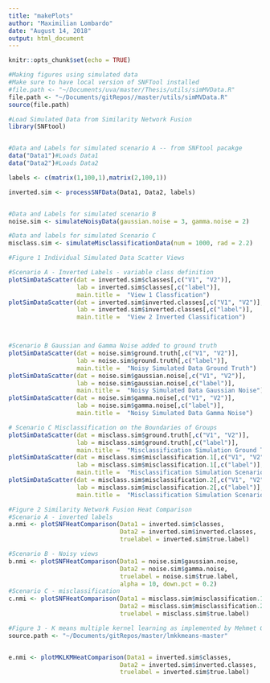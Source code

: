 ```yaml
---
title: "makePlots"
author: "Maximilian Lombardo"
date: "August 14, 2018"
output: html_document
---
```


```r
knitr::opts_chunk$set(echo = TRUE)
```

```r
#Making figures using simulated data
#Make sure to have local version of SNFTool installed
#file.path <- "~/Documents/uva/master/Thesis/utils/simMVData.R" 
file.path <- "~/Documents/gitRepos//master/utils/simMVData.R"
source(file.path)

```

```r
#Load Simulated Data from Similarity Network Fusion
library(SNFtool)


#Data and Labels for simulated scenario A -- from SNFtool pacakge
data("Data1")#Loads Data1
data("Data2")#Loads Data2

labels <- c(matrix(1,100,1),matrix(2,100,1))

inverted.sim <- processSNFData(Data1, Data2, labels)


#Data and Labels for simulated scenario B
noise.sim <- simulateNoisyData(gaussian.noise = 3, gamma.noise = 2)

#Data and labels for simulated Scenario C
misclass.sim <- simulateMisclassificationData(num = 1000, rad = 2.2)
```


```r

#Figure 1 Individual Simulated Data Scatter Views

#Scenario A - Inverted Labels - variable class definition
plotSimDataScatter(dat = inverted.sim$classes[,c("V1", "V2")],
                   lab = inverted.sim$classes[,c("label")],
                   main.title =  "View 1 Classfication")
plotSimDataScatter(dat = inverted.sim$inverted.classes[,c("V1", "V2")],
                   lab = inverted.sim$inverted.classes[,c("label")],
                   main.title =  "View 2 Inverted Classification")



#Scenario B Gaussian and Gamma Noise added to ground truth
plotSimDataScatter(dat = noise.sim$ground.truth[,c("V1", "V2")],
                   lab = noise.sim$ground.truth[,c("label")],
                   main.title =  "Noisy Simulated Data Ground Truth")
plotSimDataScatter(dat = noise.sim$gaussian.noise[,c("V1", "V2")],
                   lab = noise.sim$gaussian.noise[,c("label")],
                   main.title =  "Noisy Simulated Data Gaussian Noise")
plotSimDataScatter(dat = noise.sim$gamma.noise[,c("V1", "V2")],
                   lab = noise.sim$gamma.noise[,c("label")],
                   main.title =  "Noisy Simulated Data Gamma Noise")

# Scenario C Misclassification on the Boundaries of Groups
plotSimDataScatter(dat = misclass.sim$ground.truth[,c("V1", "V2")],
                   lab = misclass.sim$ground.truth[,c("label")],
                   main.title =  "Misclassification Simulation Ground Truth")
plotSimDataScatter(dat = misclass.sim$misclassification.1[,c("V1", "V2")],
                   lab = misclass.sim$misclassification.1[,c("label")],
                   main.title =  "Misclassification Simulation Scenario 1")
plotSimDataScatter(dat = misclass.sim$misclassification.2[,c("V1", "V2")],
                   lab = misclass.sim$misclassification.2[,c("label")],
                   main.title =  "Misclassification Simulation Scenario 2")

```

```r
#Figure 2 Similarity Network Fusion Heat Comparison
#Scenario A - inverted labels
a.nmi <- plotSNFHeatComparison(Data1 = inverted.sim$classes,
                               Data2 = inverted.sim$inverted.classes,
                               truelabel = inverted.sim$true.label)

#Scenario B - Noisy views
b.nmi <- plotSNFHeatComparison(Data1 = noise.sim$gaussian.noise,
                               Data2 = noise.sim$gamma.noise,
                               truelabel = noise.sim$true.label,
                               alpha = 10, down.pct = 0.2)
#Scenario C - misclassification
c.nmi <- plotSNFHeatComparison(Data1 = misclass.sim$misclassification.1,
                               Data2 = misclass.sim$misclassification.2,
                               truelabel = misclass.sim$true.label)

```

```r
#Figure 3 - K means multiple kernel learning as implemented by Mehmet Gonen
source.path <- "~/Documents/gitRepos/master/lmkkmeans-master"


e.nmi <- plotMKLKMHeatComparison(Data1 = inverted.sim$classes,
                               Data2 = inverted.sim$inverted.classes,
                               truelabel = inverted.sim$true.label)
```
